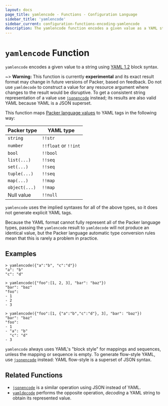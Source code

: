 ```yaml
---
layout: docs
page_title: yamlencode - Functions - Configuration Language
sidebar_title: 'yamlencode'
sidebar_current: configuration-functions-encoding-yamlencode
description: The yamlencode function encodes a given value as a YAML string.
---
```


# `yamlencode` Function

`yamlencode` encodes a given value to a string using
[YAML 1.2](https://yaml.org/spec/1.2/spec) block syntax.

~> **Warning:** This function is currently **experimental** and its exact
result format may change in future versions of Packer, based on feedback.
Do not use `yamldecode` to construct a value for any resource argument where
changes to the result would be disruptive. To get a consistent string
representation of a value use [`jsonencode`](/docs/from-1.5/functions/encoding/jsonencode) instead; its
results are also valid YAML because YAML is a JSON superset.

<!--
    The condition for removing the above warning is that the underlying
    go-cty-yaml folder makes a stable release with a commitment to guarantee
    that the representation of particular input will not change without a
    major release. It is not making that commitment at the time of writing to
    allow for responding to user feedback about its output format, since YAML
    is a very flexible format and its initial decisions may prove to be
    sub-optimal when generating YAML intended for specific external consumers.
-->

This function maps
[Packer language values](/docs/from-1.5/expressions#types-and-values)
to YAML tags in the following way:

| Packer type   | YAML type            |
| ------------- | -------------------- |
| `string`      | `!!str`              |
| `number`      | `!!float` or `!!int` |
| `bool`        | `!!bool`             |
| `list(...)`   | `!!seq`              |
| `set(...)`    | `!!seq`              |
| `tuple(...)`  | `!!seq`              |
| `map(...)`    | `!!map`              |
| `object(...)` | `!!map`              |
| Null value    | `!!null`             |

`yamlencode` uses the implied syntaxes for all of the above types, so it does
not generate explicit YAML tags.

Because the YAML format cannot fully represent all of the Packer language
types, passing the `yamlencode` result to `yamldecode` will not produce an
identical value, but the Packer language automatic type conversion rules
mean that this is rarely a problem in practice.

## Examples

```shell
> yamlencode({"a":"b", "c":"d"})
"a": "b"
"c": "d"

> yamlencode({"foo":[1, 2, 3], "bar": "baz"})
"bar": "baz"
"foo":
- 1
- 2
- 3

> yamlencode({"foo":[1, {"a":"b","c":"d"}, 3], "bar": "baz"})
"bar": "baz"
"foo":
- 1
- "a": "b"
  "c": "d"
- 3
```

`yamlencode` always uses YAML's "block style" for mappings and sequences, unless
the mapping or sequence is empty. To generate flow-style YAML, use
[`jsonencode`](/docs/from-1.5/functions/encoding/jsonencode) instead: YAML flow-style is a superset
of JSON syntax.

## Related Functions

- [`jsonencode`](/docs/from-1.5/functions/encoding/jsonencode) is a similar operation using JSON instead
  of YAML.
- [`yamldecode`](/docs/from-1.5/functions/encoding/yamldecode) performs the opposite operation, _decoding_
  a YAML string to obtain its represented value.

